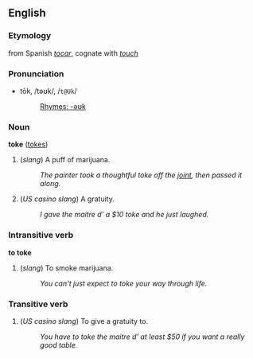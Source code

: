 ==English==
===Etymology===
from Spanish ''[[tocar]]'', cognate with ''[[touch]]''

===Pronunciation===
*tōk, /təʊk/, /<tt>t@Uk</tt>/
*:[[Rhymes:English:-əʊk|Rhymes: -əʊk]]

===Noun===
'''toke''' ([[tokes]])

# (''slang'') A puff of marijuana.
#: ''The painter took a thoughtful toke off the [[joint]], then passed it along.''
# (''US casino slang'') A gratuity.
#: ''I gave the maitre d’ a $10 toke and he just laughed.''

===Intransitive verb===
'''to toke'''

# (''slang'') To smoke marijuana.
#: ''You can't just expect to toke your way through life.''

===Transitive verb===
# (''US casino slang'') To give a gratuity to.
#: ''You have to toke the maitre d’ at least $50 if you want a really good table.''